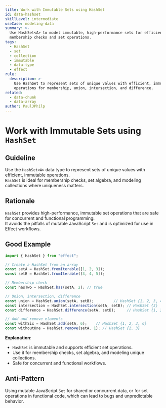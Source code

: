 ```yaml
---
title: Work with Immutable Sets using HashSet
id: data-hashset
skillLevel: intermediate
useCase: modeling-data
summary: >-
  Use HashSet<A> to model immutable, high-performance sets for efficient
  membership checks and set operations.
tags:
  - HashSet
  - set
  - collection
  - immutable
  - data-type
  - effect
rule:
  description: >-
    Use HashSet to represent sets of unique values with efficient, immutable
    operations for membership, union, intersection, and difference.
related:
  - data-chunk
  - data-array
author: PaulJPhilp
---
```


# Work with Immutable Sets using `HashSet`

## Guideline

Use the `HashSet<A>` data type to represent sets of unique values with efficient, immutable operations.  
`HashSet` is ideal for membership checks, set algebra, and modeling collections where uniqueness matters.

## Rationale

`HashSet` provides high-performance, immutable set operations that are safe for concurrent and functional programming.  
It avoids the pitfalls of mutable JavaScript `Set` and is optimized for use in Effect workflows.

## Good Example

```typescript
import { HashSet } from "effect";

// Create a HashSet from an array
const setA = HashSet.fromIterable([1, 2, 3]);
const setB = HashSet.fromIterable([3, 4, 5]);

// Membership check
const hasTwo = HashSet.has(setA, 2); // true

// Union, intersection, difference
const union = HashSet.union(setA, setB);         // HashSet {1, 2, 3, 4, 5}
const intersection = HashSet.intersection(setA, setB); // HashSet {3}
const difference = HashSet.difference(setA, setB);     // HashSet {1, 2}

// Add and remove elements
const withSix = HashSet.add(setA, 6);    // HashSet {1, 2, 3, 6}
const withoutOne = HashSet.remove(setA, 1); // HashSet {2, 3}
```

**Explanation:**  
- `HashSet` is immutable and supports efficient set operations.
- Use it for membership checks, set algebra, and modeling unique collections.
- Safe for concurrent and functional workflows.

## Anti-Pattern

Using mutable JavaScript `Set` for shared or concurrent data, or for set operations in functional code, which can lead to bugs and unpredictable behavior.
